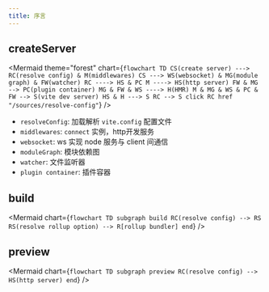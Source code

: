 ```yaml
---
title: 序言
---
```



## createServer

<Mermaid theme="forest" chart={`
flowchart TD
  CS(create server) ---> RC(resolve config) & M(middlewares)
  CS ---> WS(websocket) & MG(module graph) & FW(watcher)
  RC ----> HS & PC
  M ----> HS(http server)
  FW & MG --> PC(plugin container)
  MG & FW & WS ----> H(HMR)
  M & MG & WS & PC & FW --> S(vite dev server)
  HS & H ---> S
  RC --> S
  click RC href "/sources/resolve-config"
`}
/>


- `resolveConfig`: 加载解析 `vite.config` 配置文件
- `middlewares`: `connect` 实例，http开发服务
- `websocket`: ws 实现 node 服务与 client 间通信
- `moduleGraph`: 模块依赖图
- `watcher`: 文件监听器
- `plugin container`: 插件容器

## build

<Mermaid chart={`
flowchart TD
  subgraph build
  RC(resolve config) --> RS
  RS(resolve rollup option) --> R[rollup bundler]
  end
`}
/>

## preview

<Mermaid chart={`
flowchart TD
  subgraph preview
  RC(resolve config) --> HS(http server)
  end
`}
/>
